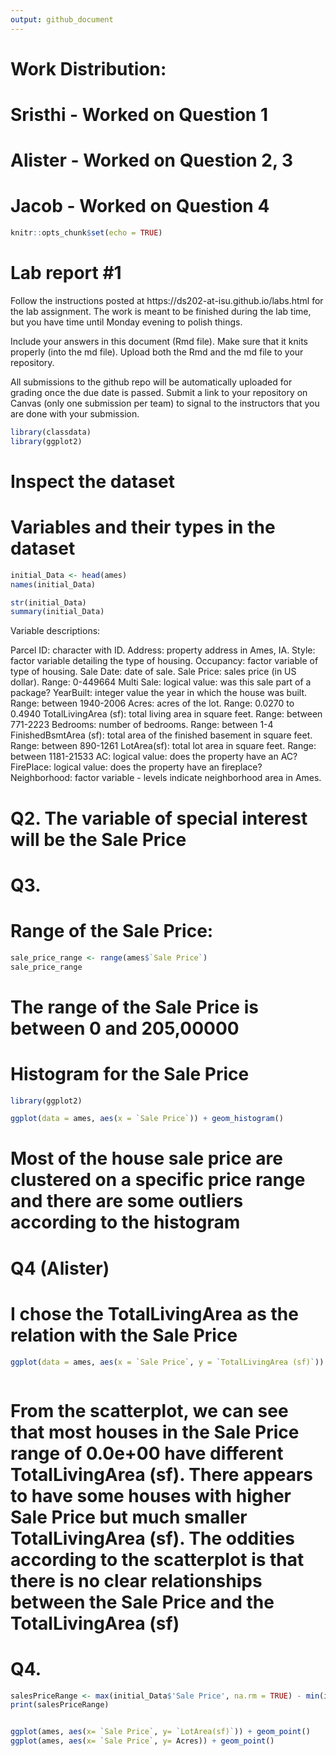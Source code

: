 ```yaml
---
output: github_document
---
```


<!-- README.md is generated from README.Rmd. Please edit the README.Rmd file -->
# Work Distribution:
# Sristhi - Worked on Question 1
# Alister - Worked on Question 2, 3
# Jacob - Worked on Question 4

```r
knitr::opts_chunk$set(echo = TRUE)
```

# Lab report #1

Follow the instructions posted at https://ds202-at-isu.github.io/labs.html for the lab assignment. The work is meant to be finished during the lab time, but you have time until Monday evening to polish things.

Include your answers in this document (Rmd file). Make sure that it knits properly (into the md file). Upload both the Rmd and the md file to your repository.  

All submissions to the github repo will be automatically uploaded for grading once the due date is passed.
Submit a link to your repository on Canvas (only one submission per team) to signal to the instructors that you are done with your submission.

```r
library(classdata)
library(ggplot2)

```


# Inspect the dataset

# Variables and their types in the dataset
```r

initial_Data <- head(ames)
names(initial_Data)
```
```r
str(initial_Data)
summary(initial_Data)
```
Variable descriptions:

Parcel ID: character with ID.
Address: property address in Ames, IA.
Style: factor variable detailing the type of housing.
Occupancy: factor variable of type of housing.
Sale Date: date of sale.
Sale Price:
  sales price (in US dollar). 
  Range: 0-449664
Multi Sale: logical value: was this sale part of a package?
YearBuilt: 
  integer value the year in which the house was built.
  Range: between 1940-2006
Acres: 
  acres of the lot.
  Range: 0.0270 to 0.4940
TotalLivingArea (sf): 
  total living area in square feet.
  Range: between 771-2223
Bedrooms: 
  number of bedrooms.
  Range: between 1-4
FinishedBsmtArea (sf): 
  total area of the finished basement in square feet.
  Range: between 890-1261
LotArea(sf): 
  total lot area in square feet.
  Range: between 1181-21533 
AC: logical value: does the property have an AC?
FirePlace: logical value: does the property have an fireplace?
Neighborhood: factor variable - levels indicate neighborhood area in Ames. 

# Q2. The variable of special interest will be the Sale Price


# Q3. 
# Range of the Sale Price:
```r

sale_price_range <- range(ames$`Sale Price`)
sale_price_range


```
# The range of the Sale Price is between 0 and 205,00000

# Histogram for the Sale Price
```r

library(ggplot2)

ggplot(data = ames, aes(x = `Sale Price`)) + geom_histogram()

```
# Most of the house sale price are clustered on a specific price range and there are some outliers according to the histogram




# Q4 (Alister)
# I chose the TotalLivingArea as the relation with the Sale Price
```r

ggplot(data = ames, aes(x = `Sale Price`, y = `TotalLivingArea (sf)`)) + geom_point()



```
# From the scatterplot, we can see that most houses in the Sale Price range of 0.0e+00 have different TotalLivingArea (sf). There appears to have some houses with higher Sale Price but much smaller TotalLivingArea (sf). The oddities according to the scatterplot is that there is no clear relationships between the Sale Price and the TotalLivingArea (sf)






# Q4.
```r
salesPriceRange <- max(initial_Data$'Sale Price', na.rm = TRUE) - min(initial_Data$'Sale Price', na.rm = TRUE)
print(salesPriceRange)


ggplot(ames, aes(x= `Sale Price`, y= `LotArea(sf)`)) + geom_point()
ggplot(ames, aes(x= `Sale Price`, y= Acres)) + geom_point()
```





